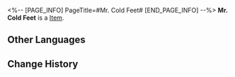 <%-- [PAGE_INFO]
PageTitle=#Mr. Cold Feet#
[END_PAGE_INFO] --%>
{{Item Infobox
|id          = 250108
|image       = Item Mr. Cold Feet.png
|type        = 
|invCategory = 
|rarity      = 5
|effect      = 
|description = 
}}
'''Mr. Cold Feet''' is a [[Item]].

==Other Languages==
{{Other Languages
|en   = Mr. Cold Feet
|zhs  = 寒腿叔叔
|zht  = 寒腿叔叔
|ja   = コールドフット
|ko   = 춥다리 아저씨
|es   = Sr. Pies Fríos
|fr   = Monsieur Patfroide
|ru   = Дядюшка Мерзляк
|th   = คุณชายขาแข็ง
|vi   = Quý Ngài Chân Lạnh
|de   = Herr Kaltfuß
|id   = Tuan Kaki Dingin
|pt   = Sr. Pé-Frio
}}

==Change History==
{{Change History|1.1}}
